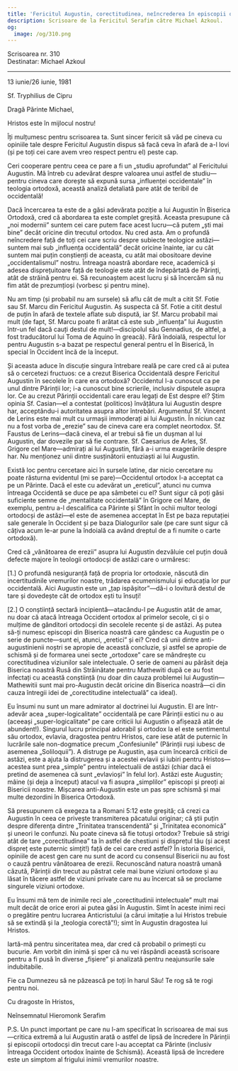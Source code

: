 ```yaml
---
title: 'Fericitul Augustin, corectitudinea, neîncrederea în episcopii ortodocși'
description: Scrisoare de la Fericitul Serafim către Michael Azkoul.
og:
  image: /og/310.png
---
```


<div style={{textAlign:'right', fontFamily:'monospace'}}>Scrisoarea nr. 310</div>
<div style={{textAlign:'left', fontFamily:'monospace'}}>Destinatar: Michael Azkoul</div>

---

13 iunie/26 iunie, 1981

Sf. Tryphilius de Cipru

Dragă Părinte Michael,

Hristos este în mijlocul nostru!

Îți mulțumesc pentru scrisoarea ta. Sunt sincer fericit să văd pe cineva cu opiniile tale despre Fericitul Augustin dispus să facă ceva în afară de a-l lovi (și pe toți cei care avem vreo respect pentru el) peste cap.

Ceri cooperare pentru ceea ce pare a fi un „studiu aprofundat” al Fericitului Augustin. Mă întreb cu adevărat despre valoarea unui astfel de studiu—pentru cineva care dorește să expună sursa „influenței occidentale” în teologia ortodoxă, această analiză detaliată pare atât de teribil de occidentală!

Dacă încercarea ta este de a găsi adevărata poziție a lui Augustin în Biserica Ortodoxă, cred că abordarea ta este complet greșită. Aceasta presupune că „noi modernii” suntem cei care putem face acest lucru—că putem „ști mai bine” decât oricine din trecutul ortodox. Nu cred asta. Am o profundă neîncredere față de toți cei care scriu despre subiecte teologice astăzi—suntem mai sub „influența occidentală” decât oricine înainte, iar cu cât suntem mai puțin conștienți de aceasta, cu atât mai obositoare devine „occidentalismul” nostru. Întreaga noastră abordare rece, academică și adesea disprețuitoare față de teologie este atât de îndepărtată de Părinți, atât de străină pentru ei. Să recunoaștem acest lucru și să încercăm să nu fim atât de prezumțioși (vorbesc și pentru mine).

Nu am timp (și probabil nu am sursele) să aflu cât de mult a citit Sf. Fotie sau Sf. Marcu din Fericitul Augustin. Aș suspecta că Sf. Fotie a citit destul de puțin în afară de textele aflate sub dispută, iar Sf. Marcu probabil mai mult (de fapt, Sf. Marcu poate fi arătat că este sub „influența” lui Augustin într-un fel dacă cauți destul de mult!—discipolul său Gennadius, de altfel, a fost traducătorul lui Toma de Aquino în greacă). Fără îndoială, respectul lor pentru Augustin s-a bazat pe respectul general pentru el în Biserică, în special în Occident încă de la început.

Și aceasta aduce în discuție singura întrebare reală pe care cred că ai putea să o cercetezi fructuos: ce a crezut Biserica Occidentală despre Fericitul Augustin în secolele în care era ortodoxă? Occidentul l-a cunoscut ca pe unul dintre Părinții lor; i-a cunoscut bine scrierile, inclusiv disputele asupra lor. Ce au crezut Părinții occidentali care erau legați de Est despre el? Știm opinia Sf. Casian—el a contestat (politicos) învățătura lui Augustin despre har, acceptându-i autoritatea asupra altor întrebări. Argumentul Sf. Vincent de Lerins este mai mult cu urmașii immoderați ai lui Augustin. În niciun caz nu a fost vorba de „erezie” sau de cineva care era complet neortodox. Sf. Faustus de Lerins—dacă cineva, el ar trebui să fie un dușman al lui Augustin, dar dovezile par să fie contrare. Sf. Caesarius de Arles, Sf. Grigore cel Mare—admirați ai lui Augustin, fără a-i urma exagerările despre har. Nu menționez unii dintre susținătorii entuziaști ai lui Augustin.

Există loc pentru cercetare aici în sursele latine, dar nicio cercetare nu poate răsturna evidentul (mi se pare)—Occidentul ortodox l-a acceptat ca pe un Părinte. Dacă el este cu adevărat un „ereticul”, atunci nu cumva întreaga Occidentă se duce pe apa sâmbetei cu el? Sunt sigur că poți găsi suficiente semne de „mentalitate occidentală” în Grigore cel Mare, de exemplu, pentru a-l descalifica ca Părinte și Sfânt în ochii multor teologi ortodocși de astăzi—el este de asemenea acceptat în Est pe baza reputației sale generale în Occident și pe baza Dialogurilor sale (pe care sunt sigur că câțiva acum le-ar pune la îndoială ca având dreptul de a fi numite o carte ortodoxă).

Cred că „vânătoarea de erezii” asupra lui Augustin dezvăluie cel puțin două defecte majore în teologii ortodocși de astăzi care o urmăresc:

[1.] O profundă nesiguranță față de propria lor ortodoxie, născută din incertitudinile vremurilor noastre, trădarea ecumenismului și educația lor pur occidentală. Aici Augustin este un „țap ispășitor”—dă-i o lovitură destul de tare și dovedește cât de ortodox ești tu însuți!

[2.] O conștiință sectară incipientă—atacându-l pe Augustin atât de amar, nu doar că atacă întreaga Occident ortodox al primelor secole, ci și o mulțime de gânditori ortodocși din secolele recente și de astăzi. Aș putea să-ți numesc episcopi din Biserica noastră care gândesc ca Augustin pe o serie de puncte—sunt ei, atunci, „eretici” și ei? Cred că unii dintre anti-augustinienii noștri se apropie de această concluzie, și astfel se apropie de schismă și de formarea unei secte „ortodoxe” care se mândrește cu corectitudinea viziunilor sale intelectuale. O serie de oameni au părăsit deja Biserica noastră Rusă din Străinătate pentru Mathewiti după ce au fost infectați cu această conștiință (nu doar din cauza problemei lui Augustin—Mathewitii sunt mai pro-Augustin decât oricine din Biserica noastră—ci din cauza întregii idei de „corectitudine intelectuală” ca ideal).

Eu însumi nu sunt un mare admirator al doctrinei lui Augustin. El are într-adevăr acea „super-logicalitate” occidentală pe care Părinții estici nu o au (aceeași „super-logicalitate” pe care criticii lui Augustin o afișează atât de abundent!). Singurul lucru principal adorabil și ortodox la el este sentimentul său ortodox, evlavia, dragostea pentru Hristos, care iese atât de puternic în lucrările sale non-dogmatice precum „Confesiunile” (Părinții ruși iubesc de asemenea „Soliloquii”). A distruge pe Augustin, așa cum încearcă criticii de astăzi, este a ajuta la distrugerea și a acestei evlavii și iubiri pentru Hristos—acestea sunt prea „simple” pentru intelectualii de astăzi (chiar dacă ei pretind de asemenea că sunt „evlavioși” în felul lor). Astăzi este Augustin; mâine (și deja a început) atacul va fi asupra „simplilor” episcopi și preoți ai Bisericii noastre. Mișcarea anti-Augustin este un pas spre schismă și mai multe dezordini în Biserica Ortodoxă.

Să presupunem că exegeza ta a Romani 5:12 este greșită; că crezi ca Augustin în ceea ce privește transmiterea păcatului originar; că știi puțin despre diferența dintre „Trinitatea transcendentă” și „Trinitatea economică” și uneori le confunzi. Nu poate cineva să fie totuși ortodox? Trebuie să strigi atât de tare „corectitudinea” ta în astfel de chestiuni și disprețul tău (și acest dispreț este puternic simțit!) față de cei care cred astfel? În istoria Bisericii, opiniile de acest gen care nu sunt de acord cu consensul Bisericii nu au fost o cauză pentru vânătoarea de erezii. Recunoscând natura noastră umană căzută, Părinții din trecut au păstrat cele mai bune viziuni ortodoxe și au lăsat în tăcere astfel de viziuni private care nu au încercat să se proclame singurele viziuni ortodoxe.

Eu însumi mă tem de inimile reci ale „corectitudinii intelectuale” mult mai mult decât de orice erori ai putea găsi în Augustin. Simt în aceste inimi reci o pregătire pentru lucrarea Anticristului (a cărui imitație a lui Hristos trebuie să se extindă și la „teologia corectă”!); simt în Augustin dragostea lui Hristos.

Iartă-mă pentru sinceritatea mea, dar cred că probabil o primești cu bucurie. Am vorbit din inimă și sper că nu vei răspândi această scrisoare pentru a fi pusă în diverse „fișiere” și analizată pentru neajunsurile sale indubitabile.

Fie ca Dumnezeu să ne păzească pe toți în harul Său! Te rog să te rogi pentru noi.

Cu dragoste în Hristos,

Neînsemnatul Hieromonk Serafim

P.S. Un punct important pe care nu l-am specificat în scrisoarea de mai sus—critica extremă a lui Augustin arată o astfel de lipsă de încredere în Părinții și episcopii ortodocși din trecut care l-au acceptat ca Părinte (inclusiv întreaga Occident ortodox înainte de Schismă). Această lipsă de încredere este un simptom al frigului inimii vremurilor noastre.
